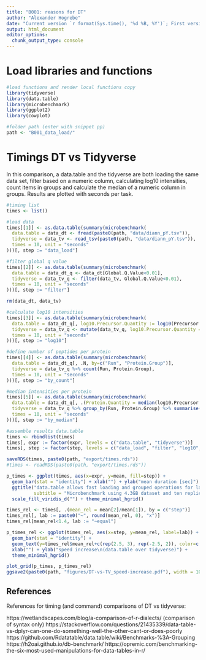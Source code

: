 ```yaml
---
title: "B001: reasons for DT"
author: "Alexander Hogrebe"
date: "Current version `r format(Sys.time(), '%d %B, %Y')`; First version 2022-01-29"
output: html_document
editor_options: 
  chunk_output_type: console
---
```


# Load libraries and functions

```r

#load functions and render local functions copy
library(tidyverse)
library(data.table)
library(microbenchmark)
library(ggplot2)
library(cowplot)

#folder path (enter with snippet pp)
path <- "B001_data_load/"

```

# Timings DT vs Tidyverse

In this comparison, a data.table and the tidyverse are both loading the same data set, filter based on a numeric column, calculating log10 intensities, count items in groups and calculate the median of a numeric column in groups. Results are plotted with seconds per task.

```r

#timing list
times <- list()

#load data
times[[1]] <- as.data.table(summary(microbenchmark(
  data.table = data_dt <- fread(paste0(path, "data/diann_pY.tsv")),
  tidyverse = data_tv <- read_tsv(paste0(path, "data/diann_pY.tsv")),
  times = 10, unit = "seconds"
)))[, step := "data_load"]

#filter global q value
times[[2]] <- as.data.table(summary(microbenchmark(
  data.table = data_dt_q <- data_dt[Global.Q.Value<0.01],
  tidyverse = data_tv_q <- filter(data_tv, Global.Q.Value<0.01),
  times = 10, unit = "seconds"
)))[, step := "filter"]

rm(data_dt, data_tv)

#calculate log10 intensities
times[[3]] <- as.data.table(summary(microbenchmark(
  data.table = data_dt_q[, log10.Precursor.Quantity := log10(Precursor.Quantity)],
  tidyverse = data_tv_q <- mutate(data_tv_q, log10.Precursor.Quantity = log10(Precursor.Quantity)),
  times = 10, unit = "seconds"
)))[, step := "log10"]

#define number of peptides per protein
times[[4]] <- as.data.table(summary(microbenchmark(
  data.table = data_dt_q[, .N, by=c("Run", "Protein.Group")],
  tidyverse = data_tv_q %>% count(Run, Protein.Group),
  times = 10, unit = "seconds"
)))[, step := "by_count"]

#median intensities per protein
times[[5]] <- as.data.table(summary(microbenchmark(
  data.table = data_dt_q[, .(Protein.Quantity = median(log10.Precursor.Quantity, na.rm=T)), by=c("Run", "Protein.Group")],
  tidyverse = data_tv_q %>% group_by(Run, Protein.Group) %>% summarise(Protein.Quantity = median(log10.Precursor.Quantity, na.rm=T)),
  times = 10, unit = "seconds"
)))[, step := "by_median"]

#assemble results data.table
times <- rbindlist(times)
times[, expr := factor(expr, levels = c("data.table", "tidyverse"))]
times[, step := factor(step, levels = c("data_load", "filter", "log10", "by_count", "by_median"))]

saveRDS(times, paste0(path, "export/times.rds"))
#times <- readRDS(paste0(path, "export/times.rds"))

p_times <- ggplot(times, aes(x=expr, y=mean, fill=step)) +
  geom_bar(stat = "identity") + xlab("") + ylab("mean duration [sec]") +
  ggtitle("data.table allows fast loading and grouped operations for large data",
          subtitle = "Microbenchmark using 4.3GB dataset and ten replicates\nTest PC: Winx64, Intel i7-4790S, 32GB RAM, SSD") +
  scale_fill_viridis_d("") + theme_minimal_hgrid()

times_rel <- times[, .(mean_rel = mean[2]/mean[1]), by = c("step")]
times_rel[, lab := paste0("~", round(mean_rel, 0), "x")]
times_rel[mean_rel<1.4, lab := "~equal"]

p_times_rel <- ggplot(times_rel, aes(x=step, y=mean_rel, label=lab)) +
  geom_bar(stat = "identity") +
  geom_text(y=times_rel$mean_rel+c(rep(2.5, 3), rep(-2.5, 2)), color=c(rep("black", 3), rep("white", 2)), fontface = "bold") +
  xlab("") + ylab("speed increase\n(data.table over tidyverse)") +
  theme_minimal_hgrid()

plot_grid(p_times, p_times_rel)
ggsave2(paste0(path, "figures/DT-vs-TV_speed-increase.pdf"), width = 10, height = 5)

```

## References

References for timing (and command) comparisons of DT vs tidyverse:

https://wetlandscapes.com/blog/a-comparison-of-r-dialects/ (comparison of syntax only)
https://stackoverflow.com/questions/21435339/data-table-vs-dplyr-can-one-do-something-well-the-other-cant-or-does-poorly
https://github.com/Rdatatable/data.table/wiki/Benchmarks-%3A-Grouping
https://h2oai.github.io/db-benchmark/
https://opremic.com/benchmarking-the-six-most-used-manipulations-for-data-tables-in-r/

